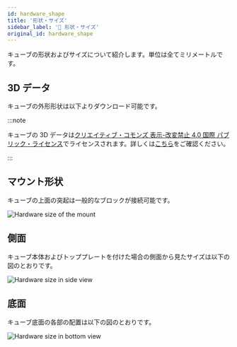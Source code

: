 ```yaml
---
id: hardware_shape
title: '形状・サイズ'
sidebar_label: '🔄 形状・サイズ'
original_id: hardware_shape
---
```


キューブの形状およびサイズについて紹介します。単位は全てミリメートルです。

## 3D データ <span class="new"/>

キューブの外形形状は以下よりダウンロード可能です。


<ModelDownloadButtonGroup />


<div style={{ aspectRatio: '4 / 2', margin: '1rem 0' }}>
  <Cube3DView />
</div>

:::note

キューブの 3D データは[クリエイティブ・コモンズ 表示-改変禁止 4.0 国際 パブリック・ライセンス](https://creativecommons.org/licenses/by-nd/4.0/)でライセンスされます。詳しくは[こちら](about.md#ライセンス)をご確認ください。

:::

## マウント形状 <span class="update"/>

キューブの上面の突起は一般的なブロックが接続可能です。

![Hardware size of the mount](assets/hardware_size_mount.svg)

## 側面

キューブ本体およびトッププレートを付けた場合の側面から見たサイズは以下の図のとおりです。

![Hardware size in side view](assets/hardware_size_side_view.svg)

## 底面

キューブ底面の各部の配置は以下の図のとおりです。

![Hardware size in bottom view](assets/hardware_size_bottom_view.svg)

